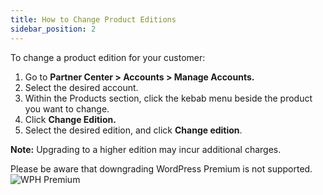 ```yaml
---
title: How to Change Product Editions
sidebar_position: 2
---
```


To change a product edition for your customer:

1. Go to **Partner Center > Accounts > Manage Accounts.**
2. Select the desired account.
3. Within the Products section, click the kebab menu beside the product you want to change.
4. Click **Change Edition.**
5. Select the desired edition, and click **Change edition**.

**Note:** Upgrading to a higher edition may incur additional charges.

Please be aware that downgrading WordPress Premium is not supported. 
![WPH Premium](./wph-premium.png)
